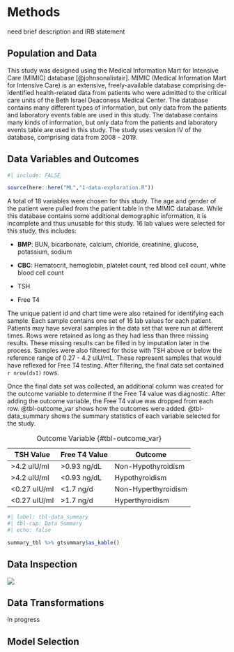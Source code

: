 # Methods

need brief description and IRB statement

## Population and Data

This study was designed using the Medical Information Mart for Intensive
Care (MIMIC) database [@johnsonalistair]. MIMIC (Medical Information
Mart for Intensive Care) is an extensive, freely-available database
comprising de-identified health-related data from patients who were
admitted to the critical care units of the Beth Israel Deaconess Medical
Center. The database contains many different types of information, but
only data from the patients and laboratory events table are used in this
study. The database contains many kinds of information, but only data
from the patients and laboratory events table are used in this study.
The study uses version IV of the database, comprising data from 2008 -
2019.

## Data Variables and Outcomes

```r
#| include: FALSE

source(here::here("ML","1-data-exploration.R"))

```

A total of 18 variables were chosen for this study. The age and gender
of the patient were pulled from the patient table in the MIMIC database.
While this database contains some additional demographic information, it
is incomplete and thus unusable for this study. 16 lab values were
selected for this study, this includes:

-   **BMP**: BUN, bicarbonate, calcium, chloride, creatinine, glucose,
    potassium, sodium

-   **CBC**: Hematocrit, hemoglobin, platelet count, red blood cell
    count, white blood cell count

-   TSH

-   Free T4

The unique patient id and chart time were also retained for identifying
each sample. Each sample contains one set of 16 lab values for each
patient. Patients may have several samples in the data set that were run
at different times. Rows were retained as long as they had less than
three missing results. These missing results can be filled in by
imputation later in the process. Samples were also filtered for those
with TSH above or below the reference range of 0.27 - 4.2 uIU/mL. These
represent samples that would have reflexed for Free T4 testing. After
filtering, the final data set contained `r nrow(ds1)` rows.

Once the final data set was collected, an additional column was created
for the outcome variable to determine if the Free T4 value was
diagnostic. After adding the outcome variable, the Free T4 value was
dropped from each row. @tbl-outcome_var shows how the outcomes were
added. @tbl-data_summary shows the summary statistics of each variable
selected for the study.

| TSH Value     | Free T4 Value | Outcome             |
|---------------|---------------|---------------------|
| \>4.2 uIU/ml  | \>0.93 ng/dL  | Non-Hypothyroidism  |
| \>4.2 uIU/ml  | \<0.93 ng/dL  | Hypothyroidism      |
| \<0.27 uIU/ml | \<1.7 ng/d    | Non-Hyperthyroidism |
| \<0.27 uIU/ml | \>1.7 ng/d    | Hyperthyroidism     |

: Outcome Variable {#tbl-outcome_var}

```r
#| label: tbl-data_summary
#| tbl-cap: Data Summary
#| echo: false

summary_tbl %>% gtsummary$as_kable()
```

## Data Inspection

![](figures/corrplot.emf)

## Data Transformations

In progress

## Model Selection
